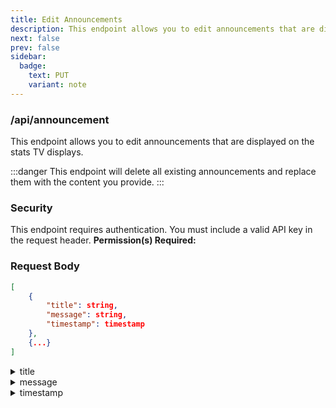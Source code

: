```yaml
---
title: Edit Announcements
description: This endpoint allows you to edit announcements that are displayed on the stats TV displays.
next: false
prev: false
sidebar:
  badge:
    text: PUT
    variant: note
---
```





### <Badge text="PUT" variant="note" size="large"/> /api/announcement
This endpoint allows you to edit announcements that are displayed on the stats TV displays.

:::danger
This endpoint will delete all existing announcements and replace them with the content you provide.
:::


### Security
This endpoint requires authentication. You must include a valid API key in the request header.
**Permission(s) Required:** <Badge text="EDIT_ANNOUNCEMENTS" variant="caution" />


### Request Body
```json
[
    {
        "title": string,
        "message": string,
        "timestamp": timestamp
    },
    {...}
]
```
<details>
    <summary>title</summary>
    Primary text of the announcement.
</details>
<details>
    <summary>message</summary>
    Secondary long form text for the announcement.
</details>
<details>
    <summary>timestamp</summary>
    Unix Epoch format (millis). This is the time when the announcement was created.  This will be displayed on the stats TV displays and is used to determine the order of announcements.
</details>